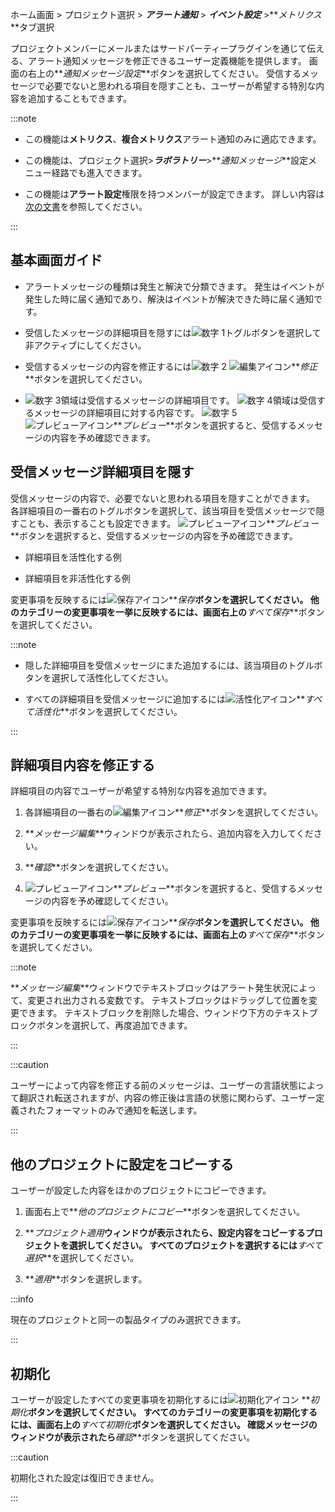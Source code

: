 ホーム画面 > プロジェクト選択 > **_アラート通知_** > **_イベント設定_** >**_メトリクス_**タブ選択

プロジェクトメンバーにメールまたはサードパーティープラグインを通じて伝える、アラート通知メッセージを修正できるユーザー定義機能を提供します。 画面の右上の**_通知メッセージ設定_**ボタンを選択してください。 受信するメッセージで必要でないと思われる項目を隠すことも、ユーザーが希望する特別な内容を追加することもできます。

<ImgLang img='notification-set-message.png' desc='알림 메시지 설정' />

:::note

- この機能は**メトリクス**、**複合メトリクス**アラート通知のみに適応できます。

- この機能は、プロジェクト選択>**_ラボラトリー_**>**_通知メッセージ_**設定メニュー経路でも進入できます。

- この機能は**アラート設定**権限を持つメンバーが設定できます。 詳しい内容は[次の文書](../project/project-structure#project-auth)を参照してください。

:::

## 基本画面ガイド

<ImgLang img='notification-set-message-main.png' desc='알림 메시지 설정' />

- アラートメッセージの種類は<span class='occur set-noti'>発生</span>と<span class='resolve set-noti'>解決</span>で分類できます。 <span class='occur set-noti'>発生</span>はイベントが発生した時に届く通知であり、<span class='resolve set-noti'>解決</span>はイベントが解決できた時に届く通知です。

- 受信したメッセージの詳細項目を隠すには![数字 1](/img/number-01.png)トグルボタンを選択して非アクティブにしてください。

- 受信するメッセージの内容を修正するには![数字 2](/img/number-02.png) ![編集アイコン](/img/ico-edit.svg)**_修正_**ボタンを選択してください。

- ![数字 3](/img/number-03.png)領域は受信するメッセージの詳細項目です。 ![数字 4](/img/number-04.png)領域は受信するメッセージの詳細項目に対する内容です。 ![数字 5](/img/number-05.png) ![プレビューアイコン](/img/ico-noti.svg)**_プレビュー_**ボタンを選択すると、受信するメッセージの内容を予め確認できます。

## 受信メッセージ詳細項目を隠す

受信メッセージの内容で、必要でないと思われる項目を隠すことができます。 各詳細項目の一番右のトグルボタンを選択して、該当項目を受信メッセージで隠すことも、表示することも設定できます。 ![プレビューアイコン](/img/ico-noti.svg)**_プレビュー_**ボタンを選択すると、受信するメッセージの内容を予め確認できます。

- 詳細項目を活性化する例

  <ImgLang img='notification-set-message-preview.png' desc='활성화 미리보기' />

- 詳細項目を非活性化する例

  <ImgLang img='notification-set-message-preview-disabled.png' desc='비활성화 미리보기' />

変更事項を反映するには![保存アイコン](/img/ic-s-check.svg)**_保存_**ボタンを選択してください。 他のカテゴリーの変更事項を一挙に反映するには、画面右上の**_すべて保存_**ボタンを選択してください。

:::note

- 隠した詳細項目を受信メッセージにまた追加するには、該当項目のトグルボタンを選択して活性化してください。

- すべての詳細項目を受信メッセージに追加するには![活性化アイコン](/img/ic-power.svg)**_すべて活性化_**ボタンを選択してください。

:::

## 詳細項目内容を修正する

詳細項目の内容でユーザーが希望する特別な内容を追加できます。 

1. 各詳細項目の一番右の![編集アイコン](/img/ico-edit.svg)**_修正_**ボタンを選択してください。

2. **_メッセージ編集_**ウィンドウが表示されたら、追加内容を入力してください。

   <ImgLang img='notification-set-message-edit.png' desc='메시지 편집' />

3. **_確認_**ボタンを選択してください。

4. ![プレビューアイコン](/img/ico-noti.svg)**_プレビュー_**ボタンを選択すると、受信するメッセージの内容を予め確認してください。

   <ImgLang img='notification-set-message-edit-preview.png' desc='메시지 편집' />

変更事項を反映するには![保存アイコン](/img/ic-s-check.svg)**_保存_**ボタンを選択してください。 他のカテゴリーの変更事項を一挙に反映するには、画面右上の**_すべて保存_**ボタンを選択してください。

:::note

**_メッセージ編集_**ウィンドウでテキストブロックはアラート発生状況によって、変更され出力される変数です。 テキストブロックはドラッグして位置を変更できます。 テキストブロックを削除した場合、ウィンドウ下方のテキストブロックボタンを選択して、再度追加できます。

<ImgLang img='notification-set-message-edit-block.png' desc='메시지 편집' />

:::

:::caution

ユーザーによって内容を修正する前のメッセージは、ユーザーの言語状態によって翻訳され転送されますが、内容の修正後は言語の状態に関わらず、ユーザー定義されたフォーマットのみで通知を転送します。

:::

## 他のプロジェクトに設定をコピーする

ユーザーが設定した内容をほかのプロジェクトにコピーできます。 

1. 画面右上で**_他のプロジェクトにコピー_**ボタンを選択してください。

2. **_プロジェクト適用_**ウィンドウが表示されたら、設定内容をコピーするプロジェクトを選択してください。 すべてのプロジェクトを選択するには**_すべて選択_**を選択してください。

3. **_適用_**ボタンを選択します。

:::info

現在のプロジェクトと同一の製品タイプのみ選択できます。

:::

## 初期化

ユーザーが設定したすべての変更事項を初期化するには![初期化アイコン](/img/ico-reset.svg) **_初期化_**ボタンを選択してください。 すべてのカテゴリーの変更事項を初期化するには、画面右上の**_すべて初期化_**ボタンを選択してください。 確認メッセージのウィンドウが表示されたら**_確認_**ボタンを選択してください。

:::caution

初期化された設定は復旧できません。

:::
